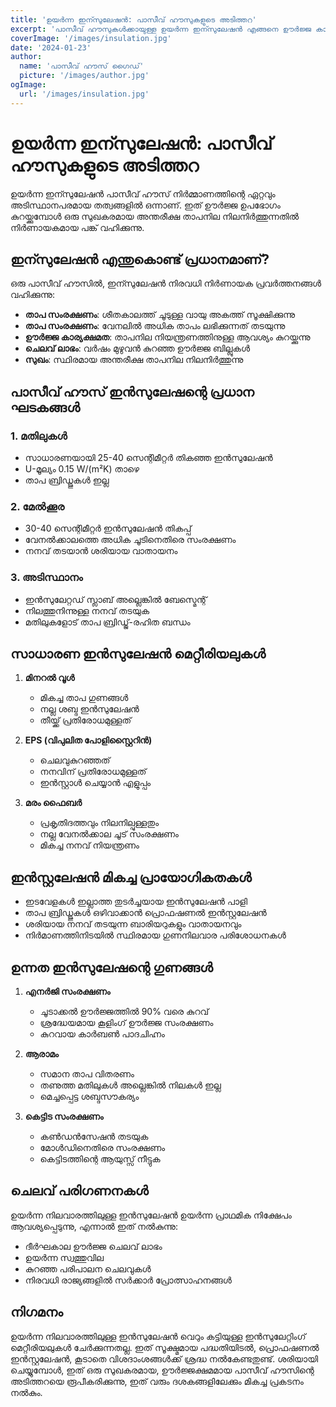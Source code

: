 ```yaml
---
title: 'ഉയർന്ന ഇന്സുലേഷൻ: പാസീവ് ഹൗസുകളുടെ അടിത്തറ'
excerpt: 'പാസീവ് ഹൗസുകൾക്കായുള്ള ഉയർന്ന ഇന്സുലേഷൻ എങ്ങനെ ഊർജ്ജ കാര്യക്ഷമതയിൽ സംഭാവന ചെയ്യുന്നു എന്ന് അറിയുക.'
coverImage: '/images/insulation.jpg'
date: '2024-01-23'
author:
  name: 'പാസീവ് ഹൗസ് ഗൈഡ്'
  picture: '/images/author.jpg'
ogImage:
  url: '/images/insulation.jpg'
---
```


# ഉയർന്ന ഇന്സുലേഷൻ: പാസീവ് ഹൗസുകളുടെ അടിത്തറ

ഉയർന്ന ഇന്സുലേഷൻ പാസീവ് ഹൗസ് നിർമ്മാണത്തിന്റെ ഏറ്റവും അടിസ്ഥാനപരമായ തത്വങ്ങളിൽ ഒന്നാണ്. ഇത് ഊർജ്ജ ഉപഭോഗം കുറയ്ക്കുമ്പോൾ ഒരു സുഖകരമായ അന്തരീക്ഷ താപനില നിലനിര്‍ത്തുന്നതിൽ നിർണായകമായ പങ്ക് വഹിക്കുന്നു.

## ഇന്സുലേഷൻ എന്തുകൊണ്ട് പ്രധാനമാണ്?

ഒരു പാസീവ് ഹൗസിൽ, ഇന്സുലേഷൻ നിരവധി നിർണായക പ്രവർത്തനങ്ങൾ വഹിക്കുന്നു:

- **താപ സംരക്ഷണം**: ശീതകാലത്ത് ചൂടുള്ള വായു അകത്ത് സൂക്ഷിക്കുന്നു
- **താപ സംരക്ഷണം**: വേനലിൽ അധിക താപം ലഭിക്കുന്നത് തടയുന്നു
- **ഊർജ്ജ കാര്യക്ഷമത**: താപനില നിയന്ത്രണത്തിനുള്ള ആവശ്യം കുറയ്ക്കുന്നു
- **ചെലവ് ലാഭം**: വർഷം മുഴുവൻ കുറഞ്ഞ ഊർജ്ജ ബില്ലുകൾ
- **സുഖം**: സ്ഥിരമായ അന്തരീക്ഷ താപനില നിലനിര്‍ത്തുന്നു

## പാസീവ് ഹൗസ് ഇൻസുലേഷന്റെ പ്രധാന ഘടകങ്ങൾ

### 1. മതിലുകൾ
- സാധാരണയായി 25-40 സെന്റിമീറ്റർ തികഞ്ഞ ഇൻസുലേഷൻ
- U-മൂല്യം 0.15 W/(m²K) താഴെ
- താപ ബ്രിഡ്ജുകൾ ഇല്ല

### 2. മേൽക്കൂര
- 30-40 സെന്റിമീറ്റർ ഇൻസുലേഷൻ തികപ്പ്
- വേനൽക്കാലത്തെ അധിക ചൂടിനെതിരെ സംരക്ഷണം
- നനവ് തടയാൻ ശരിയായ വാതായനം

### 3. അടിസ്ഥാനം
- ഇൻസുലേറ്റഡ് സ്ലാബ് അല്ലെങ്കിൽ ബേസ്മെന്റ്
- നിലത്തുനിന്നുള്ള നനവ് തടയുക
- മതിലുകളോട് താപ ബ്രിഡ്ജ്-രഹിത ബന്ധം

## സാധാരണ ഇൻസുലേഷൻ മെറ്റീരിയലുകൾ

1. **മിനറൽ വൂൾ**
   - മികച്ച താപ ഗുണങ്ങൾ
   - നല്ല ശബ്ദ ഇൻസുലേഷൻ
   - തീയ്ക്ക് പ്രതിരോധമുള്ളത്

2. **EPS (വിപുലിത പോളിസ്റ്റൈറിൻ)**
   - ചെലവുകുറഞ്ഞത്
   - നനവിന് പ്രതിരോധമുള്ളത്
   - ഇൻസ്റ്റാൾ ചെയ്യാൻ എളുപ്പം

3. **മരം ഫൈബർ**
   - പ്രകൃതിദത്തവും നിലനില്പുള്ളതും
   - നല്ല വേനൽക്കാല ചൂട് സംരക്ഷണം
   - മികച്ച നനവ് നിയന്ത്രണം

## ഇൻസ്റ്റലേഷൻ മികച്ച പ്രായോഗികതകൾ

- ഇടവേളകൾ ഇല്ലാത്ത തുടർച്ചയായ ഇൻസുലേഷൻ പാളി
- താപ ബ്രിഡ്ജുകൾ ഒഴിവാക്കാൻ പ്രൊഫഷണൽ ഇൻസ്റ്റലേഷൻ
- ശരിയായ നനവ് തടയുന്ന ബാരിയറുകളും വാതായനവും
- നിർമാണത്തിനിടയിൽ സ്ഥിരമായ ഗുണനിലവാര പരിശോധനകൾ

## ഉന്നത ഇൻസുലേഷന്റെ ഗുണങ്ങൾ

1. **എനർജി സംരക്ഷണം**
   - ചൂടാക്കൽ ഊർജ്ജത്തിൽ 90% വരെ കുറവ്
   - ശ്രദ്ധേയമായ കൂളിംഗ് ഊർജ്ജ സംരക്ഷണം
   - കുറവായ കാർബൺ പാദചിഹ്നം

2. **ആരാമം**
   - സമാന താപ വിതരണം
   - തണുത്ത മതിലുകൾ അല്ലെങ്കിൽ നിലകൾ ഇല്ല
   - മെച്ചപ്പെട്ട ശബ്ദസൗകര്യം

3. **കെട്ടിട സംരക്ഷണം**
   - കൺഡൻസേഷൻ തടയുക
   - മോൾഡിനെതിരെ സംരക്ഷണം
   - കെട്ടിടത്തിന്റെ ആയുസ്സ് നീട്ടുക

## ചെലവ് പരിഗണനകൾ

ഉയർന്ന നിലവാരത്തിലുള്ള ഇൻസുലേഷൻ ഉയർന്ന പ്രാഥമിക നിക്ഷേപം ആവശ്യപ്പെടുന്നു, എന്നാൽ ഇത് നൽകുന്നു:
- ദീർഘകാല ഊർജ്ജ ചെലവ് ലാഭം
- ഉയർന്ന സ്വത്തുവില
- കുറഞ്ഞ പരിപാലന ചെലവുകൾ
- നിരവധി രാജ്യങ്ങളിൽ സർക്കാർ പ്രോത്സാഹനങ്ങൾ

## നിഗമനം

ഉയർന്ന നിലവാരത്തിലുള്ള ഇൻസുലേഷൻ വെറും കട്ടിയുള്ള ഇൻസുലേറ്റിംഗ് മെറ്റീരിയലുകൾ ചേർക്കുന്നതല്ല. ഇത് സൂക്ഷ്മമായ പദ്ധതിയിടൽ, പ്രൊഫഷണൽ ഇൻസ്റ്റലേഷൻ, കൂടാതെ വിശദാംശങ്ങൾക്ക് ശ്രദ്ധ നൽകേണ്ടതുണ്ട്. ശരിയായി ചെയ്യുമ്പോൾ, ഇത് ഒരു സുഖകരമായ, ഊർജ്ജക്ഷമമായ പാസീവ് ഹൗസിന്റെ അടിത്തറയെ രൂപീകരിക്കുന്നു, ഇത് വരും ദശകങ്ങളിലേക്കും മികച്ച പ്രകടനം നൽകും.